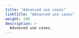 ```yaml
---
title: "Advanced use cases"
linkTitle: "Advanced use cases"
weight: 100
description: >
  Advanced use cases.
---
```


